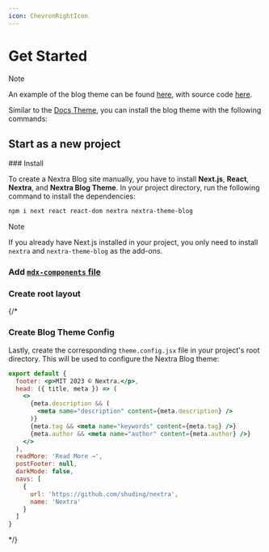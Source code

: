 ```yaml
---
icon: ChevronRightIcon
---
```



# Get Started

> [!NOTE]
>
> An example of the blog theme can be found [here](https://demo.vercel.blog),
> with source code [here](https://github.com/vercel/nextjs-portfolio-starter).

Similar to the [Docs Theme](/docs/docs-theme/start), you can install the blog
theme with the following commands:

## Start as a new project

<Steps>
### Install

To create a Nextra Blog site manually, you have to install **Next.js**,
**React**, **Nextra**, and **Nextra Blog Theme**. In your project directory, run
the following command to install the dependencies:

```sh npm2yarn
npm i next react react-dom nextra nextra-theme-blog
```

> [!NOTE]
>
> If you already have Next.js installed in your project, you only need to
> install `nextra` and `nextra-theme-blog` as the add-ons.

<InstallNextraTheme />

### Add [`mdx-components` file](/docs/file-conventions/mdx-components-file)

### Create root layout

<ExampleCode example="blog" filePath="app/layout.jsx" />

{/*

### Create Blog Theme Config

Lastly, create the corresponding `theme.config.jsx` file in your project's root
directory. This will be used to configure the Nextra Blog theme:

```jsx filename="theme.config.jsx"
export default {
  footer: <p>MIT 2023 © Nextra.</p>,
  head: ({ title, meta }) => (
    <>
      {meta.description && (
        <meta name="description" content={meta.description} />
      )}
      {meta.tag && <meta name="keywords" content={meta.tag} />}
      {meta.author && <meta name="author" content={meta.author} />}
    </>
  ),
  readMore: 'Read More →',
  postFooter: null,
  darkMode: false,
  navs: [
    {
      url: 'https://github.com/shuding/nextra',
      name: 'Nextra'
    }
  ]
}
```

*/}

<ReadyToGo />

</Steps>
